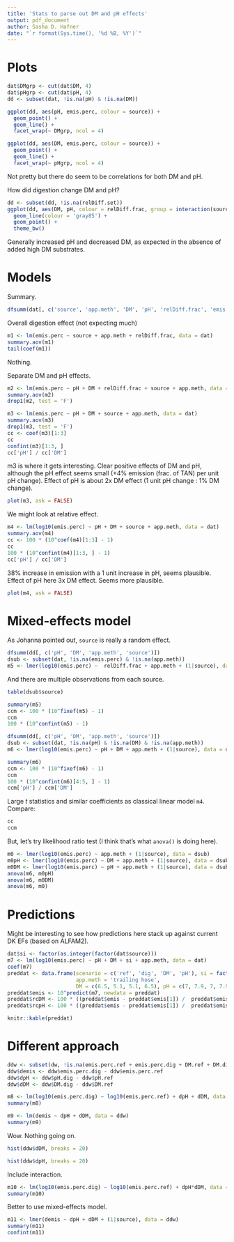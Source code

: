 ```yaml
---
title: 'Stats to parse out DM and pH effects'
output: pdf_document
author: Sasha D. Hafner
date: "`r format(Sys.time(), '%d %B, %Y')`"
---
```


# Plots

```r
dat$DMgrp <- cut(dat$DM, 4)
dat$pHgrp <- cut(dat$pH, 4)
dd <- subset(dat, !is.na(pH) & !is.na(DM))
```

```r
ggplot(dd, aes(pH, emis.perc, colour = source)) +
  geom_point() +
  geom_line() +
  facet_wrap(~ DMgrp, ncol = 4)
```

```r
ggplot(dd, aes(DM, emis.perc, colour = source)) +
  geom_point() +
  geom_line() +
  facet_wrap(~ pHgrp, ncol = 4)
```

Not pretty but there do seem to be correlations for both DM and pH.

How did digestion change DM and pH?

```r
dd <- subset(dd, !is.na(relDiff.set))
ggplot(dd, aes(DM, pH, colour = relDiff.frac, group = interaction(source, relDiff.set))) +
  geom_line(colour = 'gray85') +
  geom_point() +
  theme_bw()
```

Generally increased pH and decreased DM, as expected in the absence of added high DM substrates.

# Models

Summary.

```r
dfsumm(dat[, c('source', 'app.meth', 'DM', 'pH', 'relDiff.frac', 'emis.perc')])
```

Overall digestion effect (not expecting much)

```r
m1 <- lm(emis.perc ~ source + app.meth + relDiff.frac, data = dat)
summary.aov(m1)
tail(coef(m1))
```

Nothing.

Separate DM and pH effects.

```r
m2 <- lm(emis.perc ~ pH + DM + relDiff.frac + source + app.meth, data = dat)
summary.aov(m2)
drop1(m2, test = 'F')
```

```r
m3 <- lm(emis.perc ~ pH + DM + source + app.meth, data = dat)
summary.aov(m3)
drop1(m3, test = 'F')
cc <- coef(m3)[1:3]
cc
confint(m3)[1:3, ]
cc['pH'] / cc['DM']
```

m3 is where it gets interesting.
Clear positive effects of DM and pH, although the pH effect seems small (+4% emission (frac. of TAN) per unit pH change).
Effect of pH is about 2x DM effect (1 unit pH change : 1% DM change).

```r
plot(m3, ask = FALSE)
```

We might look at relative effect.

```r
m4 <- lm(log10(emis.perc) ~ pH + DM + source + app.meth, data = dat)
summary.aov(m4)
cc <- 100 * (10^coef(m4)[1:3] - 1)
cc
100 * (10^confint(m4)[1:3, ] - 1)
cc['pH'] / cc['DM']
```

38% increase in emission with a 1 unit increase in pH, seems plausible.
Effect of pH here 3x DM effect. 
Seems more plausible.

```r
plot(m4, ask = FALSE)
```

# Mixed-effects model
As Johanna pointed out, `source` is really a random effect.

```r
dfsumm(dd[, c('pH', 'DM', 'app.meth', 'source')])
dsub <- subset(dat, !is.na(emis.perc) & !is.na(app.meth))
m5 <- lmer(log10(emis.perc) ~  relDiff.frac + app.meth + (1|source), data = dsub)
```

And there are multiple observations from each source.

```r
table(dsub$source)
```

```r
summary(m5)
ccm <- 100 * (10^fixef(m5) - 1)
ccm
100 * (10^confint(m5) - 1)
```

```r
dfsumm(dd[, c('pH', 'DM', 'app.meth', 'source')])
dsub <- subset(dat, !is.na(pH) & !is.na(DM) & !is.na(app.meth))
m6 <- lmer(log10(emis.perc) ~ pH + DM + app.meth + (1|source), data = dsub)
```

```r
summary(m6)
ccm <- 100 * (10^fixef(m6) - 1)
ccm
100 * (10^confint(m6)[4:5, ] - 1)
ccm['pH'] / ccm['DM']
```

Large *t* statistics and similar coefficients as classical linear model `m4`.
Compare:

```r
cc
ccm
```

But, let's try likelihood ratio test (I think that's what `anova()` is doing here).

```r
m0 <- lmer(log10(emis.perc) ~ app.meth + (1|source), data = dsub)
m0pH <- lmer(log10(emis.perc) ~ DM + app.meth + (1|source), data = dsub)
m0DM <- lmer(log10(emis.perc) ~ pH + app.meth + (1|source), data = dsub)
anova(m6, m0pH)
anova(m6, m0DM)
anova(m6, m0)
```

# Predictions

Might be interesting to see how predictions here stack up against current DK EFs (based on ALFAM2).

```r
dat$si <- factor(as.integer(factor(dat$source)))
m7 <- lm(log10(emis.perc) ~ pH + DM + si + app.meth, data = dat)
coef(m7)
preddat <- data.frame(scenario = c('ref', 'dig', 'DM', 'pH'), si = factor(19), 
                      app.meth = 'trailing hose',
                      DM = c(6.5, 5.1, 5.1, 6.5), pH = c(7, 7.9, 7, 7.9))
preddat$emis <- 10^predict(m7, newdata = preddat)
preddat$rcDM <- 100 * ((preddat$emis - preddat$emis[1]) /  preddat$emis[1]) / (preddat$DM - preddat$DM[1])
preddat$rcpH <- 100 * ((preddat$emis - preddat$emis[1]) /  preddat$emis[1]) / (preddat$pH - preddat$pH[1])
```

```r
knitr::kable(preddat)
```

# Different approach

```r
ddw <- subset(dw, !is.na(emis.perc.ref + emis.perc.dig + DM.ref + DM.dig + pH.ref + pH.dig))
ddw$demis <- ddw$emis.perc.dig - ddw$emis.perc.ref
ddw$dpH <- ddw$pH.dig - ddw$pH.ref
ddw$dDM <- ddw$DM.dig - ddw$DM.ref
```

```r
m8 <- lm(log10(emis.perc.dig) ~ log10(emis.perc.ref) + dpH + dDM, data = ddw)
summary(m8)
```

```r
m9 <- lm(demis ~ dpH + dDM, data = ddw)
summary(m9)
```

Wow.
Nothing going on.

```r
hist(ddw$dDM, breaks = 20)
```

```r
hist(ddw$dpH, breaks = 20)
```

Include interaction.

```r
m10 <- lm(log10(emis.perc.dig) ~ log10(emis.perc.ref) + dpH*dDM, data = ddw)
summary(m10)
```

Better to use mixed-effects model.

```r
m11 <- lmer(demis ~ dpH + dDM + (1|source), data = ddw)
summary(m11)
confint(m11)
```

